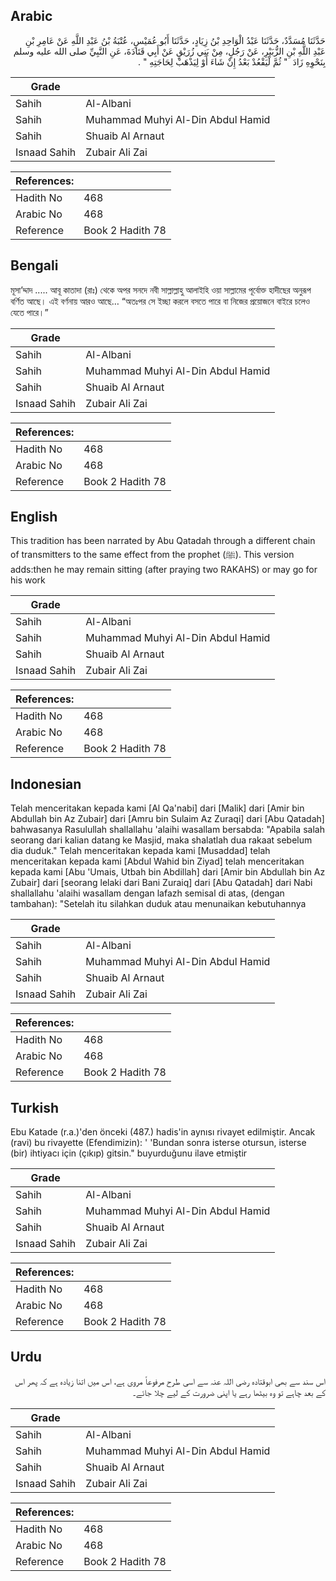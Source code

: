 ## Arabic


<div dir="rtl" lang="ar" style={{fontSize:'larger',backgroundColor:'#f8f9fa',padding:20}}>
حَدَّثَنَا مُسَدَّدٌ، حَدَّثَنَا عَبْدُ الْوَاحِدِ بْنُ زِيَادٍ، حَدَّثَنَا أَبُو عُمَيْسٍ، عُتْبَةُ بْنُ عَبْدِ اللَّهِ عَنْ عَامِرِ بْنِ عَبْدِ اللَّهِ بْنِ الزُّبَيْرِ، عَنْ رَجُلٍ، مِنْ بَنِي زُرَيْقٍ عَنْ أَبِي قَتَادَةَ، عَنِ النَّبِيِّ صلى الله عليه وسلم بِنَحْوِهِ زَادَ ‏ "‏ ثُمَّ لْيَقْعُدْ بَعْدُ إِنْ شَاءَ أَوْ لِيَذْهَبْ لِحَاجَتِهِ ‏"‏ ‏.‏
</div>
<div style={{backgroundColor:'#f8f9fa',padding:20, marginBottom: 10}}><table> <thead> <tr> <th>Grade</th> <th></th> </tr> </thead> <tbody> <tr><td>Sahih</td><td>Al-Albani</td></tr><tr><td>Sahih</td><td>Muhammad Muhyi Al-Din Abdul Hamid</td></tr><tr><td>Sahih</td><td>Shuaib Al Arnaut</td></tr><tr><td>Isnaad Sahih</td><td>Zubair Ali Zai</td></tr></tbody></table><table> <thead> <tr> <th>References:</th> <th></th> </tr> </thead> <tbody><tr><td>Hadith No</td><td>468</td></tr><tr><td>Arabic No</td><td>468</td></tr><tr><td>Reference</td><td>Book 2 Hadith 78</td></tr></tbody></table></div>

## Bengali


<div dir="ltr" lang="bn" style={{fontSize:'larger',backgroundColor:'#f8f9fa',padding:20}}>
মূসা’দ্দাদ ..... আবূ কাতাদা (রাঃ) থেকে অপর সনদে নবী সাল্লাল্লাহু আলাইহি ওয়া সাল্লামের পূর্বোক্ত হাদীছের অনুরূপ বর্ণিত আছে। এই বর্ণনায় আরও আছে… “অতঃপর সে ইচ্ছা করলে বসতে পারে বা নিজের প্রয়োজনে বাইরে চলেও যেতে পারে।”
</div>
<div style={{backgroundColor:'#f8f9fa',padding:20, marginBottom: 10}}><table> <thead> <tr> <th>Grade</th> <th></th> </tr> </thead> <tbody> <tr><td>Sahih</td><td>Al-Albani</td></tr><tr><td>Sahih</td><td>Muhammad Muhyi Al-Din Abdul Hamid</td></tr><tr><td>Sahih</td><td>Shuaib Al Arnaut</td></tr><tr><td>Isnaad Sahih</td><td>Zubair Ali Zai</td></tr></tbody></table><table> <thead> <tr> <th>References:</th> <th></th> </tr> </thead> <tbody><tr><td>Hadith No</td><td>468</td></tr><tr><td>Arabic No</td><td>468</td></tr><tr><td>Reference</td><td>Book 2 Hadith 78</td></tr></tbody></table></div>

## English


<div dir="ltr" lang="en" style={{fontSize:'larger',backgroundColor:'#f8f9fa',padding:20}}>
This tradition has been narrated by Abu Qatadah through a different chain of transmitters to the same effect from the prophet (ﷺ). This version adds:then he may remain sitting (after praying two RAKAHS) or may go for his work
</div>
<div style={{backgroundColor:'#f8f9fa',padding:20, marginBottom: 10}}><table> <thead> <tr> <th>Grade</th> <th></th> </tr> </thead> <tbody> <tr><td>Sahih</td><td>Al-Albani</td></tr><tr><td>Sahih</td><td>Muhammad Muhyi Al-Din Abdul Hamid</td></tr><tr><td>Sahih</td><td>Shuaib Al Arnaut</td></tr><tr><td>Isnaad Sahih</td><td>Zubair Ali Zai</td></tr></tbody></table><table> <thead> <tr> <th>References:</th> <th></th> </tr> </thead> <tbody><tr><td>Hadith No</td><td>468</td></tr><tr><td>Arabic No</td><td>468</td></tr><tr><td>Reference</td><td>Book 2 Hadith 78</td></tr></tbody></table></div>

## Indonesian


<div dir="ltr" lang="id" style={{fontSize:'larger',backgroundColor:'#f8f9fa',padding:20}}>
Telah menceritakan kepada kami [Al Qa'nabi] dari [Malik] dari [Amir bin Abdullah bin Az Zubair] dari [Amru bin Sulaim Az Zuraqi] dari [Abu Qatadah] bahwasanya Rasulullah shallallahu 'alaihi wasallam bersabda: "Apabila salah seorang dari kalian datang ke Masjid, maka shalatlah dua rakaat sebelum dia duduk." Telah menceritakan kepada kami [Musaddad] telah menceritakan kepada kami [Abdul Wahid bin Ziyad] telah menceritakan kepada kami [Abu 'Umais, Utbah bin Abdillah] dari [Amir bin Abdullah bin Az Zubair] dari [seorang lelaki dari Bani Zuraiq] dari [Abu Qatadah] dari Nabi shallallahu 'alaihi wasallam dengan lafazh semisal di atas, (dengan tambahan): "Setelah itu silahkan duduk atau menunaikan kebutuhannya
</div>
<div style={{backgroundColor:'#f8f9fa',padding:20, marginBottom: 10}}><table> <thead> <tr> <th>Grade</th> <th></th> </tr> </thead> <tbody> <tr><td>Sahih</td><td>Al-Albani</td></tr><tr><td>Sahih</td><td>Muhammad Muhyi Al-Din Abdul Hamid</td></tr><tr><td>Sahih</td><td>Shuaib Al Arnaut</td></tr><tr><td>Isnaad Sahih</td><td>Zubair Ali Zai</td></tr></tbody></table><table> <thead> <tr> <th>References:</th> <th></th> </tr> </thead> <tbody><tr><td>Hadith No</td><td>468</td></tr><tr><td>Arabic No</td><td>468</td></tr><tr><td>Reference</td><td>Book 2 Hadith 78</td></tr></tbody></table></div>

## Turkish


<div dir="ltr" lang="tr" style={{fontSize:'larger',backgroundColor:'#f8f9fa',padding:20}}>
Ebu Katade (r.a.)'den önceki (487.) hadis'in aynısı rivayet edilmiştir. Ancak (ravi) bu rivayette (Efendimizin): ' 'Bundan sonra isterse otursun, isterse (bir) ihtiyacı için (çıkıp) gitsin." buyurduğunu ilave etmiştir
</div>
<div style={{backgroundColor:'#f8f9fa',padding:20, marginBottom: 10}}><table> <thead> <tr> <th>Grade</th> <th></th> </tr> </thead> <tbody> <tr><td>Sahih</td><td>Al-Albani</td></tr><tr><td>Sahih</td><td>Muhammad Muhyi Al-Din Abdul Hamid</td></tr><tr><td>Sahih</td><td>Shuaib Al Arnaut</td></tr><tr><td>Isnaad Sahih</td><td>Zubair Ali Zai</td></tr></tbody></table><table> <thead> <tr> <th>References:</th> <th></th> </tr> </thead> <tbody><tr><td>Hadith No</td><td>468</td></tr><tr><td>Arabic No</td><td>468</td></tr><tr><td>Reference</td><td>Book 2 Hadith 78</td></tr></tbody></table></div>

## Urdu


<div dir="rtl" lang="ur" style={{fontSize:'larger',backgroundColor:'#f8f9fa',padding:20}}>
اس سند سے بھی ابوقتادہ رضی اللہ عنہ سے اسی طرح مرفوعاً مروی ہے، اس میں اتنا زیادہ ہے کہ پھر اس کے بعد چاہے تو وہ بیٹھا رہے یا اپنی ضرورت کے لیے چلا جائے۔
</div>
<div style={{backgroundColor:'#f8f9fa',padding:20, marginBottom: 10}}><table> <thead> <tr> <th>Grade</th> <th></th> </tr> </thead> <tbody> <tr><td>Sahih</td><td>Al-Albani</td></tr><tr><td>Sahih</td><td>Muhammad Muhyi Al-Din Abdul Hamid</td></tr><tr><td>Sahih</td><td>Shuaib Al Arnaut</td></tr><tr><td>Isnaad Sahih</td><td>Zubair Ali Zai</td></tr></tbody></table><table> <thead> <tr> <th>References:</th> <th></th> </tr> </thead> <tbody><tr><td>Hadith No</td><td>468</td></tr><tr><td>Arabic No</td><td>468</td></tr><tr><td>Reference</td><td>Book 2 Hadith 78</td></tr></tbody></table></div>